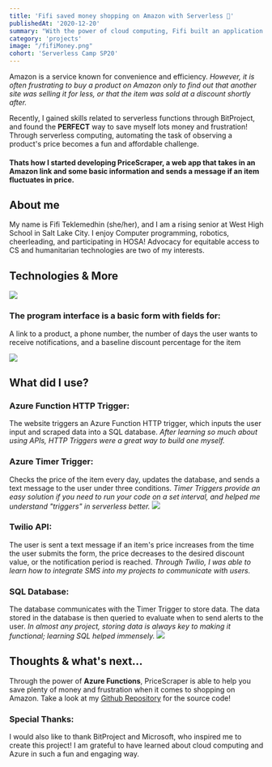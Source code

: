 ```yaml
---
title: 'Fifi saved money shopping on Amazon with Serverless 🛒'
publishedAt: '2020-12-20'
summary: "With the power of cloud computing, Fifi built an application that helps you save money through alerting you about fluctuations in proudct price."
category: 'projects'
image: "/fifiMoney.png"
cohort: 'Serverless Camp SP20'
---
```


Amazon is a service known for convenience and efficiency. *However, it is often frustrating to buy a product on Amazon only to find out that another site was selling it for less, or that the item was sold at a discount shortly after.*

Recently, I gained skills related to serverless functions through BitProject, and found the **PERFECT** way to save myself lots money and frustration! Through serverless computing, automating the task of observing a product's price becomes a fun and affordable challenge. 

#### Thats how I started developing PriceScraper, a web app that takes in an Amazon link and some basic information and sends a message if an item fluctuates in price.

## About me
My name is Fifi Teklemedhin (she/her), and I am a rising senior at West High School in Salt Lake City. I enjoy Computer programming, robotics, cheerleading, and participating in HOSA! Advocacy for equitable access to CS and humanitarian technologies are two of my interests.

## Technologies & More
![](https://i.imgur.com/Lb4zDge.png)

### The program interface is a basic form with fields for:
A link to a product, a phone number, the number of days the user wants to receive notifications, and a baseline discount percentage for the item

![](https://s3.us-west-2.amazonaws.com/secure.notion-static.com/83d7c950-cc7d-455f-a8ba-467f70091fde/Untitled.png?X-Amz-Algorithm=AWS4-HMAC-SHA256&X-Amz-Credential=AKIAT73L2G45O3KS52Y5%2F20210702%2Fus-west-2%2Fs3%2Faws4_request&X-Amz-Date=20210702T131657Z&X-Amz-Expires=86400&X-Amz-Signature=4a2a5e5dd7b10b44ad4a5a31eec8b19efcedbffb502dadc740baaaa53478fbde&X-Amz-SignedHeaders=host&response-content-disposition=filename%20%3D%22Untitled.png%22)

## What did I use?
### **Azure Function HTTP Trigger:** 
The website triggers an Azure Function HTTP trigger, which inputs the user input and scraped data into a SQL database. *After learning so much about using APIs, HTTP Triggers were a great way to build one myself.*

### **Azure Timer Trigger:** 
Checks the price of the item every day, updates the database, and sends a text message to the user under three conditions. *Timer Triggers provide an easy solution if you need to run your code on a set interval, and helped me understand "triggers" in serverless better.*
![](https://res.cloudinary.com/practicaldev/image/fetch/s--F-uAZiJk--/c_limit%2Cf_auto%2Cfl_progressive%2Cq_66%2Cw_880/https://dev-to-uploads.s3.amazonaws.com/i/0hw5g3njd02y4qv84msn.gif)

### **Twilio API:** 
The user is sent a text message if an item's price increases from the time the user submits the form, the price decreases to the desired discount value, or the notification period is reached. *Through Twilio, I was able to learn how to integrate SMS into my projects to communicate with users.*

### **SQL Database:** 
The database communicates with the Timer Trigger to store data. The data stored in the database is then queried to evaluate when to send alerts to the user. *In almost any project, storing data is always key to making it functional; learning SQL helped immensely.*
![](https://i.imgur.com/C0LUNFE.png)

## Thoughts & what's next...
Through the power of **Azure Functions**, PriceScraper is able to help you save plenty of money and frustration when it comes to shopping on Amazon. Take a look at my [Github Repository](https://github.com/FifiTeklemedhin/BitcampServerlessProjectFinal/tree/main/Bitcamp%20Serverless%20Final%20Project) for the source code!

### Special Thanks:
I would also like to thank BitProject and Microsoft, who inspired me to create this project! I am grateful to have learned about cloud computing and Azure in such a fun and engaging way.